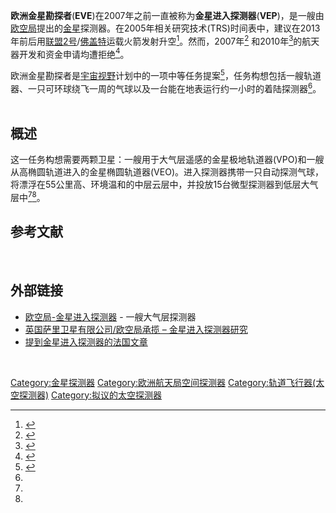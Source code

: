 '''欧洲金星勘探者'''('''EVE''')在2007年之前一直被称为'''金星进入探测器'''('''VEP''')，是一艘由[[欧洲空间局|欧空局]]提出的[[金星|金星]]探测器。在2005年相关研究技术(TRS)时间表中，建议在2013年前后用[[联合系列运载火箭|联盟2号]]/[[佛盖特上面级|佛盖特]]运载火箭发射升空<ref name=Faulkner2013>{{Cite web |url=http://sci.esa.int/science-e/www/object/index.cfm?fobjectid=35987 |title=欧空局对“金星探测器”相关技术研究的描述 |access-date=2021-01-10 |archive-date=2011-05-23 |archive-url=https://web.archive.org/web/20110523065036/http://sci.esa.int/science-e/www/object/index.cfm?fobjectid=35987 |dead-url=no }}</ref>。然而，2007年<ref>{{Cite web |url=http://www.univie.ac.at/EVE/1steve/ |title=2016-2018年推出的第一个提案 |access-date=2021-01-10 |archive-date=2016-03-03 |archive-url=https://web.archive.org/web/20160303212134/http://www.univie.ac.at/EVE/1steve/ |dead-url=no }}</ref> 和2010年<ref>{{Cite web |url=http://www.univie.ac.at/EVE/2ndeve.htm |title=2021年-2023年启动的第二个提案 |access-date=2021-01-10 |archive-date=2017-03-18 |archive-url=https://web.archive.org/web/20170318012153/http://www.univie.ac.at/EVE/2ndeve.htm |dead-url=no }}</ref>的航天器开发和资金申请均遭拒绝<ref>{{Cite web |url=http://www.univie.ac.at/EVE/index.htm |title=EVE - 欧洲金星勘探者 |access-date=2021-01-10 |archive-date=2017-03-18 |archive-url=https://web.archive.org/web/20170318011617/http://www.univie.ac.at/EVE/index.htm |dead-url=no }}</ref>。

欧洲金星勘探者是[[宇宙愿景|宇宙视野]]计划中的一项中等任务提案<ref name=Chassefiere2009>{{Cite journal|last=Chassefière|first=E.|last2=Korablev|first2=O.|last3=Imamura|first3=T.|last4=Baines|first4=K. H.|last5=Wilson|first5=C. F.|last6=Titov|first6=D. V.|last7=Aplin|first7=K. L.|last8=Balint|first8=T.|last9=Blamont|first9=J. E.|date=2009-03-01|title=金星勘探者(EVE)：金星现场探索任务|journal=《实验天文学》|volume=23|issue=3|pages=741–760|doi=10.1007/s10686-008-9093-x|issn=0922-6435|bibcode=2009ExA....23..741C|}}</ref>，任务构想包括一艘轨道器、一只可环球绕飞一周的气球以及一台能在地表运行约一小时的着陆探测器<ref name=Chassefiere2009/>。
 

==概述==
这一任务构想需要两颗卫星：一艘用于大气层遥感的金星极地轨道器(VPO)和一艘从高椭圆轨道进入的金星椭圆轨道器(VEO)。进入探测器携带一只自动探测气球，将漂浮在55公里高、环境温和的中层云层中，并投放15台微型探测器到低层大气层中<ref name=Faulkner2013/><ref name=Chassefiere2009/>。
 

==参考文献==
{{reflist}}
 
==外部链接==
*[http://sci.esa.int/trs/35987-venus-entry-probe/ 欧空局-金星进入探测器] {{Wayback|url=http://sci.esa.int/trs/35987-venus-entry-probe/ |date=20190806160812 }} - 一艘大气层探测器
*[http://www.vorticity-systems.com/case-studies/esa-venus-entry-probe/ 英国萨里卫星有限公司/欧空局承揽 – 金星进入探测器研究] {{Wayback|url=http://www.vorticity-systems.com/case-studies/esa-venus-entry-probe/ |date=20180622203856 }}
*[http://www.astrosurf.com/luxorion/sysol-venus2.htm 提到金星进入探测器的法国文章] {{Wayback|url=http://www.astrosurf.com/luxorion/sysol-venus2.htm |date=20201103204344 }}
 
 
[[Category:金星探测器|Category:金星探测器]]
[[Category:欧洲航天局空间探测器|Category:欧洲航天局空间探测器]]
[[Category:轨道飞行器(太空探测器)|Category:轨道飞行器(太空探测器)]]
[[Category:拟议的太空探测器|Category:拟议的太空探测器]]